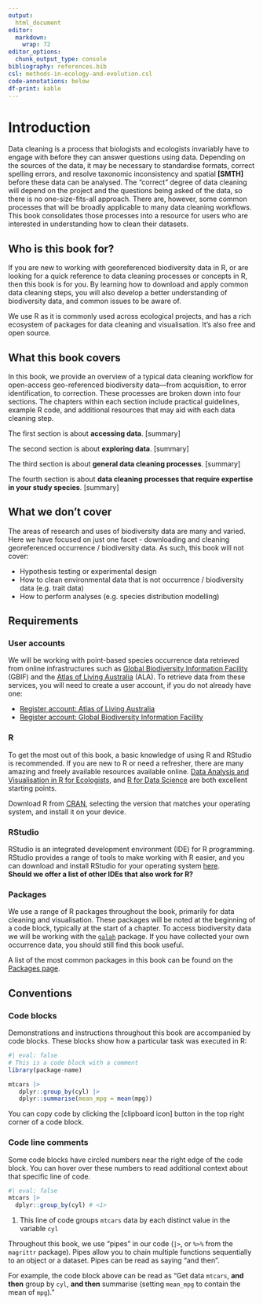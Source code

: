 ```yaml
---
output: 
  html_document
editor: 
  markdown: 
    wrap: 72
editor_options: 
  chunk_output_type: console
bibliography: references.bib 
csl: methods-in-ecology-and-evolution.csl
code-annotations: below
df-print: kable
---
```


# Introduction {.unnumbered}

<!-- In ecology and biology, researchers, managers and decision makers often
want to answer questions about where species live, what
biological and environmental factors affect their survival and success,
and how these factors might affect their future survival. These questions are 
difficult but essential to answer for conservation and ecosystem management. 

To address these questions, many ecologists must combine large amounts
of species data from different sources for analysis. These data usually
vary in structure, formatting, and quality because each data source
might structure their data a little differently to the next. Merging
them correctly can be challenging and time consuming. Formatting errors,
spelling errors, taxonomic inconsistencies and spatial errors are some
of the most common problems, but the ecologist must fix these errors
before the data can be analysed.

There is, however, no ‘one-size-fits-all’ approach to cleaning
ecological data. What is considered a "clean" dataset varies depending
on the project and the data sources. Yet there are some common processes
and concepts that can be applied to many data cleaning workflows. This
book aims to offer these processes and concepts in one place.

Many ecologists and researchers choose to use code for data wrangling,
analysis and visualisation. There are many languages (e.g., Python, R,
Julia) that can achieve the same result. This book is a resource to
assist researchers and decision makers that wish to clean geo-referenced
biodiversity data using R.-->  

Data cleaning is a process that biologists and ecologists invariably have to 
engage with before they can answer questions using data. Depending on the sources
of the data, it may be necessary to standardise formats, correct spelling errors,
and resolve taxonomic inconsistency and spatial **[SMTH]** before these data can 
be analysed. The "correct" degree of data cleaning will depend on the project and
the questions being asked of the data, so there is no one-size-fits-all approach. 
There are, however, some common processes that will be broadly applicable to 
many data cleaning workflows. This book consolidates those processes into a resource 
for users who are interested in understanding how to clean their datasets.   

## Who is this book for? {.unnumbered}

If you are new to working with georeferenced biodiversity data in R, or are looking
for a quick reference to data cleaning processes or concepts in R, then
this book is for you. By learning how to download and apply common data
cleaning steps, you will also develop a better understanding of
biodiversity data, and common issues to be aware of.

We use R as it is commonly used across ecological projects, and has a
rich ecosystem of packages for data cleaning and visualisation. It's also 
free and open source.   

## What this book covers {.unnumbered}

In this book, we provide an overview of a typical data cleaning workflow
for open-access geo-referenced biodiversity data—from
acquisition, to error identification, to correction. These processes are broken 
down into four sections. The chapters within each
section include practical guidelines, example R code, and additional
resources that may aid with each data cleaning step. 

The first section is about **accessing data**. [summary]

The second section is about **exploring data**. [summary]

The third section is about **general data cleaning processes**. [summary]

The fourth section is about **data cleaning processes that require expertise in your study species**. [summary]


## What we don't cover {.unnumbered}

The areas of research and uses of biodiversity data are many and varied.
Here we have focused on just one facet - downloading and cleaning
georeferenced occurrence / biodiversity data. As such, this book will
not cover:

-   Hypothesis testing or experimental design
-   How to clean environmental data that is not occurrence /
    biodiversity data (e.g. trait data)
-   How to perform analyses (e.g. species distribution modelling)

## Requirements {.unnumbered}

### User accounts

We will be working with point-based species occurrence data retrieved
from online infrastructures such as [Global Biodiversity Information
Facility](https://www.gbif.org/) (GBIF) and the [Atlas of Living
Australia](https://www.ala.org.au/) (ALA). To retrieve data from these
services, you will need to create a user account, if you do not already
have one:

-   [Register account: Atlas of Living Australia](https://auth.ala.org.au/userdetails/registration/createAccount)
-   [Register account: Global Biodiversity Information Facility](https://www.gbif.org/user/profile)

### R

To get the most out of this book, a basic knowledge of using R and
RStudio is recommended. If you are new to R or need a refresher, there
are many amazing and freely available resources available online.
[Data Analysis and Visualisation in R for
Ecologists](https://datacarpentry.org/R-ecology-lesson/), and [R for
Data Science](https://r4ds.had.co.nz/index.html) are both excellent
starting points.

Download R from [CRAN](https://cloud.r-project.org/), selecting the
version that matches your operating system, and install it on your
device.

### RStudio

RStudio is an integrated development environment (IDE) for R
programming. RStudio provides a range of tools to make working with R
easier, and you can download and install RStudio for your operating
system [here](https://posit.co/download/rstudio-desktop/).  
**Should we offer a list of other IDEs that also work for R?**  

### Packages

We use a range of R packages throughout the book, primarily for data
cleaning and visualisation. These packages will be noted at the
beginning of a code block, typically at the start of a chapter. To
access biodiversity data we will be working with the
[`galah`](https://galah.ala.org.au/) package. If you have collected your
own occurrence data, you should still find this book useful.

A list of the most common packages in this book can be found on the [Packages page](packages.html).

## Conventions {.unnumbered}

### Code blocks

Demonstrations and instructions throughout this book are accompanied by
code blocks. These blocks show how a particular task was executed in R:

``` r
#| eval: false
# This is a code block with a comment
library(package-name)

mtcars |>
   dplyr::group_by(cyl) |>
   dplyr::summarise(mean_mpg = mean(mpg))
```

::: {.callout-tip appearance="simple"}
You can copy code by clicking the [clipboard icon] button in the top right corner of a
code block.
:::

### Code line comments

Some code blocks have circled numbers near the right edge of the code block. You can hover over these numbers to read additional context about that specific line of code.

```r
#| eval: false
mtcars |>
  dplyr::group_by(cyl) # <1>
```
1. This line of code groups `mtcars` data by each distinct value in the variable `cyl`

Throughout this book, we use “pipes” in our code (`|>`, or `%>%` from the `magrittr` package). Pipes allow you to chain multiple functions sequentially to an object or a dataset. Pipes can be read as saying “and then”.

For example, the code block above can be read as "Get data `mtcars`, **and then** group by `cyl`, **and then** summarise (setting `mean_mpg` to contain the mean of `mpg`)."

